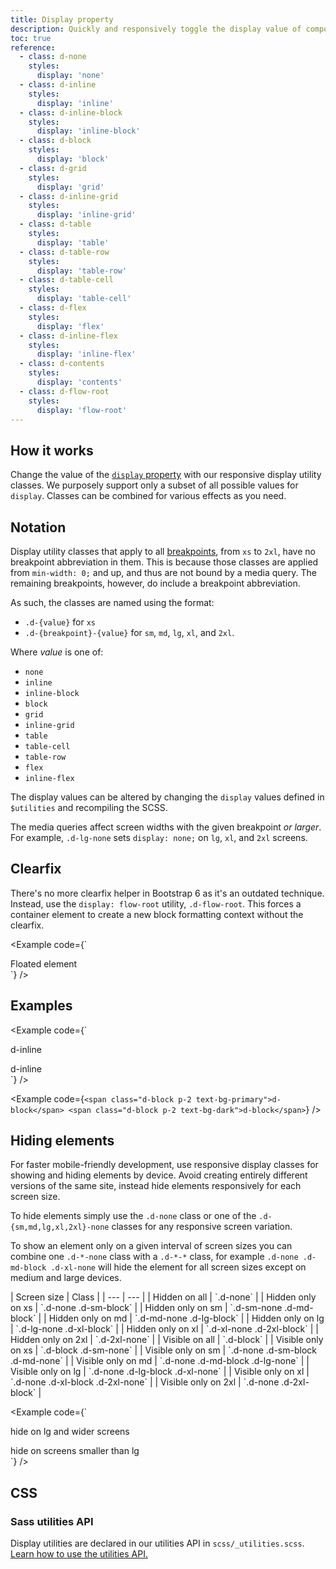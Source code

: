 ```yaml
---
title: Display property
description: Quickly and responsively toggle the display value of components and more with our display utilities.
toc: true
reference:
  - class: d-none
    styles:
      display: 'none'
  - class: d-inline
    styles:
      display: 'inline'
  - class: d-inline-block
    styles:
      display: 'inline-block'
  - class: d-block
    styles:
      display: 'block'
  - class: d-grid
    styles:
      display: 'grid'
  - class: d-inline-grid
    styles:
      display: 'inline-grid'
  - class: d-table
    styles:
      display: 'table'
  - class: d-table-row
    styles:
      display: 'table-row'
  - class: d-table-cell
    styles:
      display: 'table-cell'
  - class: d-flex
    styles:
      display: 'flex'
  - class: d-inline-flex
    styles:
      display: 'inline-flex'
  - class: d-contents
    styles:
      display: 'contents'
  - class: d-flow-root
    styles:
      display: 'flow-root'
---
```


## How it works

Change the value of the [`display` property](https://developer.mozilla.org/en-US/docs/Web/CSS/display) with our responsive display utility classes. We purposely support only a subset of all possible values for `display`. Classes can be combined for various effects as you need.

## Notation

Display utility classes that apply to all [breakpoints]([[docsref:/layout/breakpoints]]), from `xs` to `2xl`, have no breakpoint abbreviation in them. This is because those classes are applied from `min-width: 0;` and up, and thus are not bound by a media query. The remaining breakpoints, however, do include a breakpoint abbreviation.

As such, the classes are named using the format:

- `.d-{value}` for `xs`
- `.d-{breakpoint}-{value}` for `sm`, `md`, `lg`, `xl`, and `2xl`.

Where *value* is one of:

- `none`
- `inline`
- `inline-block`
- `block`
- `grid`
- `inline-grid`
- `table`
- `table-cell`
- `table-row`
- `flex`
- `inline-flex`

The display values can be altered by changing the `display` values defined in `$utilities` and recompiling the SCSS.

The media queries affect screen widths with the given breakpoint *or larger*. For example, `.d-lg-none` sets `display: none;` on `lg`, `xl`, and `2xl` screens.

## Clearfix

There's no more clearfix helper in Bootstrap 6 as it's an outdated technique. Instead, use the `display: flow-root` utility, `.d-flow-root`. This forces a container element to create a new block formatting context without the clearfix.

<Example code={`<div class="d-flow-root">
  <div class="float-end px-3 py-2 border rounded-3">Floated element</div>
</div>`} />

## Examples

<Example code={`<div class="d-inline p-2 text-bg-primary">d-inline</div>
<div class="d-inline p-2 text-bg-dark">d-inline</div>`} />

<Example code={`<span class="d-block p-2 text-bg-primary">d-block</span>
<span class="d-block p-2 text-bg-dark">d-block</span>`} />

## Hiding elements

For faster mobile-friendly development, use responsive display classes for showing and hiding elements by device. Avoid creating entirely different versions of the same site, instead hide elements responsively for each screen size.

To hide elements simply use the `.d-none` class or one of the `.d-{sm,md,lg,xl,2xl}-none` classes for any responsive screen variation.

To show an element only on a given interval of screen sizes you can combine one `.d-*-none` class with a `.d-*-*` class, for example `.d-none .d-md-block .d-xl-none` will hide the element for all screen sizes except on medium and large devices.

<BsTable>
| Screen size | Class |
| --- | --- |
| Hidden on all | `.d-none` |
| Hidden only on xs | `.d-none .d-sm-block` |
| Hidden only on sm | `.d-sm-none .d-md-block` |
| Hidden only on md | `.d-md-none .d-lg-block` |
| Hidden only on lg | `.d-lg-none .d-xl-block` |
| Hidden only on xl | `.d-xl-none .d-2xl-block` |
| Hidden only on 2xl | `.d-2xl-none` |
| Visible on all | `.d-block` |
| Visible only on xs | `.d-block .d-sm-none` |
| Visible only on sm | `.d-none .d-sm-block .d-md-none` |
| Visible only on md | `.d-none .d-md-block .d-lg-none` |
| Visible only on lg | `.d-none .d-lg-block .d-xl-none` |
| Visible only on xl | `.d-none .d-xl-block .d-2xl-none` |
| Visible only on 2xl | `.d-none .d-2xl-block` |
</BsTable>

<Example code={`<div class="d-lg-none">hide on lg and wider screens</div>
<div class="d-none d-lg-block">hide on screens smaller than lg</div>`} />

## CSS

### Sass utilities API

Display utilities are declared in our utilities API in `scss/_utilities.scss`. [Learn how to use the utilities API.]([[docsref:/utilities/api#using-the-api]])

<ScssDocs name="utils-display" file="scss/_utilities.scss" />
